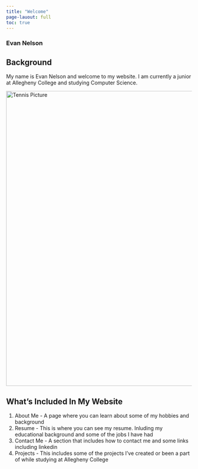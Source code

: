 ```yaml
---
title: "Welcome"
page-lauout: full
toc: true
---
```


### Evan Nelson

## Background

My name is Evan Nelson and welcome to my website. I am currently a junior at Allegheny College and studying Computer Science.

<img src="docs/Images/HomeImage.jpg" alt="Tennis Picture" width="800"/>

## What's Included In My Website

1. About Me - A page where you can learn about some of my hobbies and background
2. Resume - This is where you can see my resume. Inluding my educational background and some of the jobs I have had
3. Contact Me - A section that includes how to contact me and some links including linkedin
4. Projects - This includes some of the projects I've created or been a part of while studying at Allegheny College

